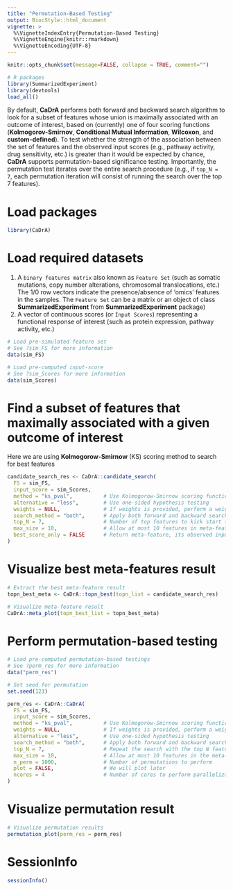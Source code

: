 ```yaml
---
title: "Permutation-Based Testing"
output: BiocStyle::html_document
vignette: >
  %\VignetteIndexEntry{Permutation-Based Testing}
  %\VignetteEngine{knitr::rmarkdown}
  %\VignetteEncoding{UTF-8}
---
```


```r
knitr::opts_chunk$set(message=FALSE, collapse = TRUE, comment="")

# R packages
library(SummarizedExperiment)
library(devtools)
load_all()
```

By default, **CaDrA** performs both forward and backward search algorithm to look for a subset of features whose union is maximally associated with an outcome of interest, based on (currently) one of four scoring functions (**Kolmogorov-Smirnov**, **Conditional Mutual Information**, **Wilcoxon**, and **custom-defined**). To test whether the strength of the association between the set of features and the observed input scores (e.g., pathway activity, drug sensitivity, etc.) is greater than it would be expected by chance, **CaDrA** supports permutation-based significance testing. Importantly, the permutation test iterates over the entire search procedure (e.g., if `top_N = 7`, each permutation iteration will consist of running the search over the top 7 features).

# Load packages

```r
library(CaDrA)
```

# Load required datasets

1. A `binary features matrix` also known as `Feature Set` (such as somatic mutations, copy number alterations, chromosomal translocations, etc.) The 1/0 row vectors indicate the presence/absence of ‘omics’ features in the samples. The `Feature Set` can be a matrix or an object of class **SummarizedExperiment** from **SummarizedExperiment** package) 
2. A vector of continuous scores (or `Input Scores`) representing a functional response of interest (such as protein expression, pathway activity, etc.)

```r

# Load pre-simulated feature set 
# See ?sim_FS for more information
data(sim_FS)

# Load pre-computed input-score
# See ?sim_Scores for more information
data(sim_Scores)

```

# Find a subset of features that maximally associated with a given outcome of interest

Here we are using **Kolmogorow-Smirnow** (KS) scoring method to search for best features

```r

candidate_search_res <- CaDrA::candidate_search(
  FS = sim_FS,
  input_score = sim_Scores,
  method = "ks_pval",          # Use Kolmogorow-Smirnow scoring function 
  alternative = "less",        # Use one-sided hypothesis testing
  weights = NULL,              # If weights is provided, perform a weighted-KS test
  search_method = "both",      # Apply both forward and backward search
  top_N = 7,                   # Number of top features to kick start the search
  max_size = 10,               # Allow at most 10 features in meta-feature matrix
  best_score_only = FALSE      # Return meta-feature, its observed input scores and corresponding best score
)

```

# Visualize best meta-features result

```r

# Extract the best meta-feature result
topn_best_meta <- CaDrA::topn_best(topn_list = candidate_search_res)

# Visualize meta-feature result
CaDrA::meta_plot(topn_best_list = topn_best_meta)

```

# Perform permutation-based testing

```r

# Load pre-computed permutation-based testings
# See ?perm_res for more information
data("perm_res")

```

```r
# Set seed for permutation
set.seed(123)

perm_res <- CaDrA::CaDrA(
  FS = sim_FS, 
  input_score = sim_Scores, 
  method = "ks_pval",          # Use Kolmogorow-Smirnow scoring function 
  weights = NULL,              # If weights is provided, perform a weighted-KS test
  alternative = "less",        # Use one-sided hypothesis testing
  search_method = "both",      # Apply both forward and backward search
  top_N = 7,                   # Repeat the search with the top N features
  max_size = 10,               # Allow at most 10 features in the meta-feature matrix
  n_perm = 1000,               # Number of permutations to perform
  plot = FALSE,                # We will plot later
  ncores = 4                   # Number of cores to perform parallelization
)
```

# Visualize permutation result

```r

# Visualize permutation results
permutation_plot(perm_res = perm_res)

```

# SessionInfo

```r
sessionInfo()
```

